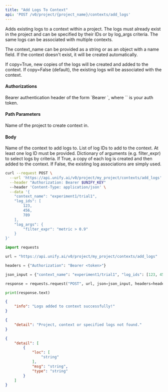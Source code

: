 ```yaml
---
title: "Add Logs To Context"
api: 'POST /v0/project/{project_name}/contexts/add_logs'
---
```

Adds existing logs to a context within a project. The logs must already exist
in the project and can be specified by their IDs or by log_args criteria.
The same logs can be associated with multiple contexts.

The context_name can be provided as a string or as an object with a name field.
If the context doesn't exist, it will be created automatically.

If copy=True, new copies of the logs will be created and added to the context.
If copy=False (default), the existing logs will be associated with the context.

#### Authorizations

<ParamField header="Authorization" type="string" required="true">
  Bearer authentication header of the form `Bearer <token>`, where `<token>` is your auth token.
</ParamField>

#### Path Parameters

<ParamField query="project_name" type="string" required="true">
Name of the project to create context in.
</ParamField>

#### Body

<ParamField body="context_name" type="string" required="true">
Name of the context to add logs to.
</ParamField>

<ParamField body="log_ids" type="array | null" >
List of log IDs to add to the context. At least one log ID must be provided.
</ParamField>

<ParamField body="log_args" type="object | null" >
Dictionary of arguments (e.g. filter_expr) to select logs by criteria.
</ParamField>

<ParamField body="copy" type="boolean"  default="false">
If True, a copy of each log is created and then added to the context. If False, the existing log associations are simply used.
</ParamField>

<RequestExample>

```bash cURL
curl --request POST \
  --url 'https://api.unify.ai/v0/project/my_project/contexts/add_logs' \
  --header "Authorization: Bearer $UNIFY_KEY"
  --header 'Content-Type: application/json' \
  --data '{
    "context_name": "experiment1/trial1",
    "log_ids": [
        123,
        456,
        789
    ],
    "log_args": {
        "filter_expr": "metric > 0.9"
    }
}'
```

```python Python
import requests

url = "https://api.unify.ai/v0/project/my_project/contexts/add_logs"

headers = {"Authorization": "Bearer <token>"}

json_input = {"context_name": "experiment1/trial1", "log_ids": [123, 456, 789], "log_args": {"filter_expr": "metric > 0.9"}}

response = requests.request("POST", url, json=json_input, headers=headers)

print(response.text)
```

</RequestExample>
<ResponseExample>

```json 200
{
    "info": "Logs added to context successfully!"
}
```

```json 404
{
    "detail": "Project, context or specified logs not found."
}
```

```json 422
{
    "detail": [
        {
            "loc": [
                "string"
            ],
            "msg": "string",
            "type": "string"
        }
    ]
}
```

</ResponseExample>
